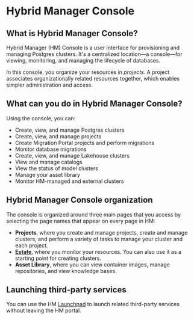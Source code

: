 # Hybrid Manager Console

## What is Hybrid Manager Console?

Hybrid Manager (HM) Console is a user interface for provisioning and managing Postgres clusters. It's a centralized location&mdash;a console&mdash;for viewing, monitoring, and managing the lifecycle of databases.

In this console, you organize your resources in *projects*. A project associates organizationally related resources together, which enables simpler administration and access.

## What can you do in Hybrid Manager Console?

Using the console, you can:

- Create, view, and manage Postgres clusters
- Create, view, and manage projects
- Create Migration Portal projects and perform migrations
- Monitor database migrations
- Create, view, and manage Lakehouse clusters
- View and manage catalogs
- View the status of model clusters
- Manage your asset library
- Monitor HM-managed and external clusters

## Hybrid Manager Console organization

The console is organized around three main pages that you access by selecting the page names that appear on every page in HM:

- **Projects**, where you create and manage projects, create and manage clusters, and perform a variety of tasks to manage your cluster and each project.
- [**Estate**](using-portal.md/#monitoring-resources-in-your-estate), where you monitor your resources. You can also use it as a starting point for creating clusters.
- **Asset Library**, where you can view container images, manage repositories, and view knowledge bases.

## Launching third-party services

You can use the HM [Launchpad](using-portal.md/#launchpad) to launch related third-party services without leaving the HM portal.